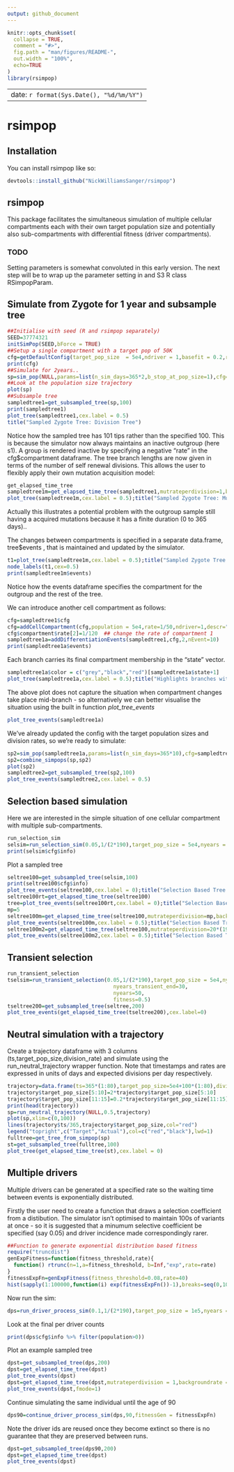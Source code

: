 ```yaml
---
output: github_document
---
```


<!-- README.md is generated from README.Rmd. Please edit that file -->

```r
knitr::opts_chunk$set(
  collapse = TRUE,
  comment = "#>",
  fig.path = "man/figures/README-",
  out.width = "100%",
  echo=TRUE
)
library(rsimpop)
```
---
date: `r format(Sys.Date(), "%d/%m/%Y")`
---


# rsimpop

<!-- badges: start -->
<!-- badges: end -->


## Installation

You can install rsimpop like so:

``` r
devtools::install_github("NickWilliamsSanger/rsimpop")
```

## rsimpop
This package facilitates the simultaneous simulation of multiple cellular compartments each with their own target population size and potentially also sub-compartments with differential fitness (driver compartments).


### TODO

Setting parameters is somewhat convoluted in this early version.  The next step will be to wrap up the parameter setting in and S3 R class RSimpopParam.


## Simulate from Zygote for 1 year and subsample tree
```r

##Initialise with seed (R and rsimpop separately)
SEED=37774321
initSimPop(SEED,bForce = TRUE)
##Setup a single compartment with a target pop of 50K
cfg=getDefaultConfig(target_pop_size  = 5e4,ndriver = 1,basefit = 0.2,rate = 0.1)
print(cfg)
##Simulate for 2years..
sp=sim_pop(NULL,params=list(n_sim_days=365*2,b_stop_at_pop_size=1),cfg=cfg)
##Look at the population size trajectory
plot(sp)
##Subsample tree
sampledtree1=get_subsampled_tree(sp,100)
print(sampledtree1)
plot_tree(sampledtree1,cex.label = 0.5)
title("Sampled Zygote Tree: Division Tree")
```

Notice how the sampled tree has 101 tips rather than the specified 100.  This is because the simulator now always maintains an inactive outgroup (here s1). A group is rendered inactive by specifying a negative "rate" in the cfg$compartment dataframe.  The tree branch lengths are now given in terms of the number of self renewal divisions.  This allows the user to flexibly apply their own mutation acquisition model:

```r
get_elapsed_time_tree
sampledtree1m=get_elapsed_time_tree(sampledtree1,mutrateperdivision=1,backgroundrate=15/365)
plot_tree(sampledtree1m,cex.label = 0.5);title("Sampled Zygote Tree: Mutation Tree")
```

Actually this illustrates a potential problem with the outgroup sample still having a acquired mutations because it has a finite duration (0 to 365 days)..

The changes between compartments is specified in a separate data.frame, tree$events , that is maintained and updated by the simulator.   

```r
t1=plot_tree(sampledtree1m,cex.label = 0.5);title("Sampled Zygote Tree: Mutation Tree")
node_labels(t1,cex=0.5)
print(sampledtree1m$events)
```

Notice how the events dataframe specifies the compartment for the outgroup and the rest of the tree.

We can introduce another cell compartment as follows:

```r
cfg=sampledtree1$cfg
cfg=addCellCompartment(cfg,population = 5e4,rate=1/50,ndriver=1,descr="MyTissue",basefit = 0.3)
cfg$compartment$rate[2]=1/120  ## change the rate of compartment 1
sampledtree1a=addDifferentiationEvents(sampledtree1,cfg,2,nEvent=10)
print(sampledtree1a$events)
```

Each branch carries its final compartment membership in the "state" vector.
```r
sampledtree1a$color = c("grey","black","red")[sampledtree1a$state+1]
plot_tree(sampledtree1a,cex.label = 0.5);title("Highlights branches with compartment changes")
```
The above plot does not capture the situation when compartment changes take place mid-branch - so alternatively we can better visualise the situation using the built in function *plot_tree_events*
```r
plot_tree_events(sampledtree1a)
```


We've already updated the config with the target population sizes and division rates, so we're ready to simulate:
```r
sp2=sim_pop(sampledtree1a,params=list(n_sim_days=365*10),cfg=sampledtree1a$cfg)
sp2=combine_simpops(sp,sp2)
plot(sp2)
sampledtree2=get_subsampled_tree(sp2,100)
plot_tree_events(sampledtree2,cex.label = 0.5)
```


## Selection based simulation
Here we are interested in the simple situation of one cellular compartment with multiple sub-compartments.

```r
run_selection_sim
selsim=run_selection_sim(0.05,1/(2*190),target_pop_size = 5e4,nyears = 50,fitness=0.3)
print(selsim$cfg$info)
```

Plot a sampled tree
```r
seltree100=get_subsampled_tree(selsim,100)
print(seltree100$cfg$info)
plot_tree_events(seltree100,cex.label = 0);title("Selection Based Tree: Branch Length=#Self Renewal Divisions")
seltree100rt=get_elapsed_time_tree(seltree100)
tree=plot_tree_events(seltree100rt,cex.label = 0);title("Selection Based Tree: Branch Length=#Real Time")
mp=5
seltree100m=get_elapsed_time_tree(seltree100,mutrateperdivision=mp,backgroundrate=(20-(365/190)*mp)/365)
plot_tree_events(seltree100m,cex.label = 0.5);title("Selection Based Tree: Branch Length=#Mutations")
seltree100m2=get_elapsed_time_tree(seltree100,mutrateperdivision=20*(190/365),backgroundrate=0)
plot_tree_events(seltree100m2,cex.label = 0.5);title("Selection Based Tree: Branch Length=#Mutations v2")
```

## Transient selection

```r
run_transient_selection
tselsim=run_transient_selection(0.05,1/(2*190),target_pop_size = 5e4,nyears_driver_acquisition=15,
                                  nyears_transient_end=30,
                                  nyears=50,
                                  fitness=0.5)
tseltree200=get_subsampled_tree(seltree,200)
plot_tree_events(get_elapsed_time_tree(tseltree200),cex.label=0)
```


## Neutral simulation with a trajectory

Create a trajectory dataframe with 3 columns (ts,target_pop_size,division_rate) and simulate using the run_neutral_trajectory wrapper function. Note that timestamps and rates are expressed in units of days and expected divisions per day respectively.

```r
trajectory=data.frame(ts=365*(1:80),target_pop_size=5e4+100*(1:80),division_rate=1/(2*190))
trajectory$target_pop_size[5:10]=2*trajectory$target_pop_size[5:10]
trajectory$target_pop_size[11:15]=0.2*trajectory$target_pop_size[11:15]
print(head(trajectory))
sp=run_neutral_trajectory(NULL,0.5,trajectory)
plot(sp,xlim=c(0,100))
lines(trajectory$ts/365,trajectory$target_pop_size,col="red")
legend("topright",c("Target","Actual"),col=c("red","black"),lwd=1)
fulltree=get_tree_from_simpop(sp)
st=get_subsampled_tree(fulltree,100)
plot_tree(get_elapsed_time_tree(st),cex.label = 0)
```


## Multiple drivers

Multiple drivers can be generated at a specified rate so the waiting time between events is exponentially distributed.

Firstly the user need to create a function that draws a selection coefficient from a distibution. The simulator isn't optimised to maintain 100s of variants at once - so it is suggested that a minumum selective coefficient be specified (say 0.05) and driver incidence made correspondingly rarer.
```r
##Function to generate exponential distribution based fitness
require("truncdist")
genExpFitness=function(fitness_threshold,rate){
  function() rtrunc(n=1,a=fitness_threshold, b=Inf,"exp",rate=rate)
}
fitnessExpFn=genExpFitness(fitness_threshold=0.08,rate=40)
hist(sapply(1:100000,function(i) exp(fitnessExpFn())-1),breaks=seq(0,100,0.01),xlim=c(0,1),xlab="Selective Coefficient Per Year",main="Sampled Selective Cofficent Distribution")
```


Now run the sim:

```r
dps=run_driver_process_sim(0.1,1/(2*190),target_pop_size = 1e5,nyears = 80,fitness=fitnessExpFn,drivers_per_year = 1)
```

Look at the final per driver counts

```r
print(dps$cfg$info %>% filter(population>0))
```

Plot an example sampled tree

```r
dpst=get_subsampled_tree(dps,200)
dpst=get_elapsed_time_tree(dpst)
plot_tree_events(dpst)
dpst=get_elapsed_time_tree(dpst,mutrateperdivision = 1,backgroundrate = 19/365)
plot_tree_events(dpst,fmode=1)
```

Continue simulating the same individual until the age of 90
```r
dps90=continue_driver_process_sim(dps,90,fitnessGen = fitnessExpFn)
```
Note the driver ids are reused once they become extinct so there is no guarantee that they are preserved between runs.
```r
dpst=get_subsampled_tree(dps90,200)
dpst=get_elapsed_time_tree(dpst)
plot_tree_events(dpst)
```



